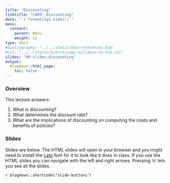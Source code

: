 ```yaml
---
title: "Discounting"
linktitle: "LN09: Discounting"
date: "`r format(Sys.time())`"
menu:
  content:
    parent: Menu
    weight: 11
type: docs
#bibliography: "../../static/bib/references.bib"
#csl: "../../static/bib/chicago-syllabus-no-bib.csl"
slides: "09-slides-discounting"
output:
  blogdown::html_page:
    toc: false
---
```


### Overview

This lecture answers:

1. What is discounting?
2. What determines the discount rate?
3. What are the implications of discounting on computing the costs and benefits of policies?

### Slides

Slides are below. 
The HTML slides will open in your browser and you might need to install the [Lato](https://fonts.google.com/specimen/Lato) font for it to look like it does in class.
If you use the HTML slides you can navigate with the left and right arrows.
Pressing 'o' lets you see all the slides.

`r blogdown::shortcode("slide-buttons")`

